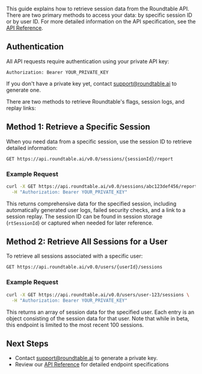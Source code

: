 This guide explains how to retrieve session data from the Roundtable API. There are two primary methods to access your data: by specific session ID or by user ID. For more detailed information on the API specification, see the [API Reference](api-reference).

## Authentication

All API requests require authentication using your private API key:

```
Authorization: Bearer YOUR_PRIVATE_KEY
```

If you don't have a private key yet, contact support@roundtable.ai to generate one.

There are two methods to retrieve Roundtable's flags, session logs, and replay links:

## Method 1: Retrieve a Specific Session

When you need data from a specific session, use the session ID to retrieve detailed information:

```
GET https://api.roundtable.ai/v0.0/sessions/{sessionId}/report
```

### Example Request

```bash
curl -X GET https://api.roundtable.ai/v0.0/sessions/abc123def456/report \
  -H "Authorization: Bearer YOUR_PRIVATE_KEY"
```

This returns comprehensive data for the specified session, including automatically generated user logs, failed security checks, and a link to a session replay. The session ID can be found in session storage (`rtSessionId`) or captured when needed for later reference. 

## Method 2: Retrieve All Sessions for a User

To retrieve all sessions associated with a specific user:

```
GET https://api.roundtable.ai/v0.0/users/{userId}/sessions
```

### Example Request

```bash
curl -X GET https://api.roundtable.ai/v0.0/users/user-123/sessions \
  -H "Authorization: Bearer YOUR_PRIVATE_KEY"
```

This returns an array of session data for the specified user. Each entry is an object consisting of the session data for that user. Note that while in beta, this endpoint is limited to the most recent 100 sessions.

## Next Steps

- Contact support@roundtable.ai to generate a private key.
- Review our [API Reference](api-reference) for detailed endpoint specifications